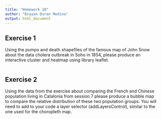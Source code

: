 ```yaml
---
title: "Homework 10"
author: "Brayan Duran Medina"
output: html_document
---
```


## Exercise 1

Using the pumps and death shapefiles of the famous map of John Snow about the data cholera outbreak in Soho in 1854, please produce an interactive cluster and heatmap using library leaflet.

```r
```

## Exercise 2

Using the data from the exercise about comparing the French and Chinese population living in Catalonia from session 7 please produce a bubble map to compare the relative distribution of these two population groups. You will need to add to your code a layer selector (addLayersControl), similar to the one used for the choropleth map.

```r
```
